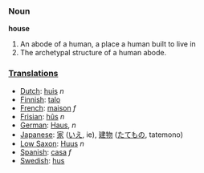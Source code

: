 ===Noun===

'''house'''

#An abode of a human, a place a human built to live in
#The archetypal structure of a human abode.

===[[Translation]]s===
*[[Dutch]]: [[huis]] ''n''
*[[Finnish]]: [[talo]]
*[[French]]: [[maison]] ''f''
*[[Frisian]]: [[hûs]] ''n''
*[[German]]: [[Haus]], ''n''
*[[Japanese]]: [[家]] ([[いえ]], ie), [[建物]] ([[たてもの]], tatemono)
*[[Low Saxon]]: [[Huus]] ''n''
*[[Spanish]]: [[casa]] ''f''
*[[Swedish]]: [[hus]]